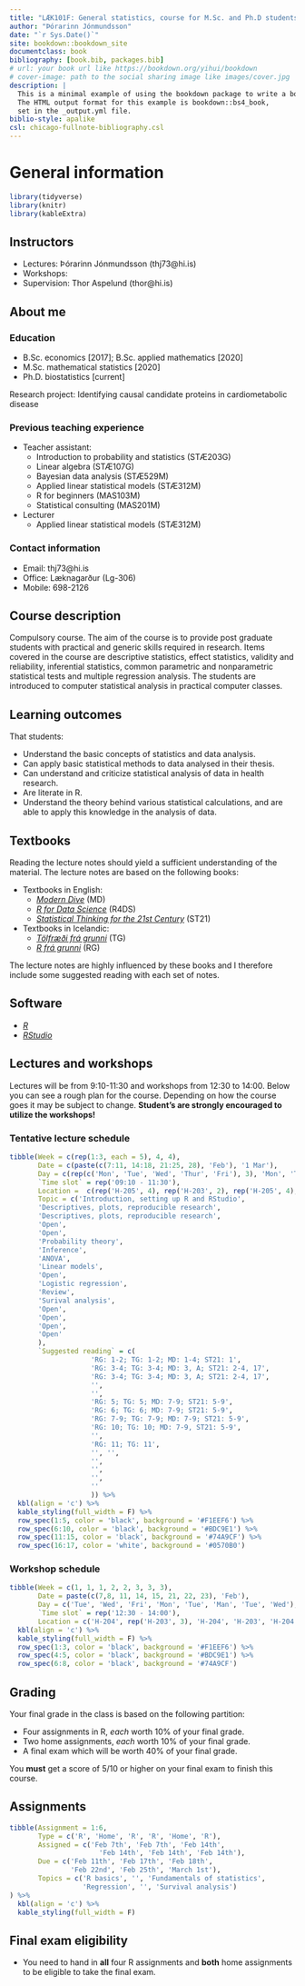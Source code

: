 ```yaml
--- 
title: "LÆK101F: General statistics, course for M.Sc. and Ph.D students "
author: "Þórarinn Jónmundsson"
date: "`r Sys.Date()`"
site: bookdown::bookdown_site
documentclass: book
bibliography: [book.bib, packages.bib]
# url: your book url like https://bookdown.org/yihui/bookdown
# cover-image: path to the social sharing image like images/cover.jpg
description: |
  This is a minimal example of using the bookdown package to write a book.
  The HTML output format for this example is bookdown::bs4_book,
  set in the _output.yml file.
biblio-style: apalike
csl: chicago-fullnote-bibliography.csl
---
```


# General information

```r
library(tidyverse)
library(knitr)
library(kableExtra)
```

## Instructors

- Lectures: Þórarinn Jónmundsson (thj73@hi.is)
- Workshops: 
- Supervision: Thor Aspelund (thor@hi.is)

## About me

### Education

- B.Sc. economics [2017]; B.Sc. applied mathematics [2020]
- M.Sc. mathematical statistics [2020]
- Ph.D. biostatistics [current]

Research project: Identifying causal candidate proteins in cardiometabolic disease

### Previous teaching experience

- Teacher assistant:
  * Introduction to probability and statistics (STÆ203G)
  * Linear algebra (STÆ107G)
  * Bayesian data analysis (STÆ529M)
  * Applied linear statistical models (STÆ312M)
  * R for beginners (MAS103M)
  * Statistical consulting (MAS201M)

- Lecturer
  - Applied linear statistical models (STÆ312M)
  
### Contact information

- Email: thj73@hi.is
- Office: Læknagarður (Lg-306)
- Mobile: 698-2126

## Course description
Compulsory course. The aim of the course is to provide post graduate students with practical and generic skills required in research. Items covered in the course are descriptive statistics, effect statistics, validity and reliability, inferential statistics, common parametric and nonparametric statistical tests and multiple regression analysis. The students are introduced to computer statistical analysis in practical computer classes.

## Learning outcomes
That students:

- Understand the basic concepts of statistics and data analysis.
- Can apply basic statistical methods to data analysed in their thesis.
- Can understand and criticize statistical analysis of data in health research.
- Are literate in R.
- Understand the theory behind various statistical calculations, and are able to apply this knowledge in the analysis of data.

## Textbooks
Reading the lecture notes should yield a sufficient understanding of the material. The lecture notes are based on the following books: 

- Textbooks in English:
  - [*Modern Dive*](https://moderndive.com/) (MD)
  - [*R for Data Science*](https://r4ds.had.co.nz/) (R4DS)
  - [*Statistical Thinking for the 21st Century*](https://statsthinking21.github.io/statsthinking21-core-site/) (ST21)

- Textbooks in Icelandic:
  - [*Tölfræði frá grunni*](https://edbook.hi.is/tolfraedi_fra_grunni/) (TG)
  - [*R frá grunni*](https://edbook.hi.is/R_fra_grunni/) (RG)
  
The lecture notes are highly influenced by these books and I therefore include some suggested reading with each set of notes.

## Software

- [*R*](https://www.r-project.org/)
- [*RStudio*](https://www.rstudio.com/)

## Lectures and workshops
Lectures will be from 9:10-11:30 and workshops from 12:30 to 14:00. Below you can see a rough plan for the course. Depending on how the course goes it may be subject to change. **Student's are strongly encouraged to utilize the workshops!**

### Tentative lecture schedule 

```r
tibble(Week = c(rep(1:3, each = 5), 4, 4),
       Date = c(paste(c(7:11, 14:18, 21:25, 28), 'Feb'), '1 Mar'),
       Day = c(rep(c('Mon', 'Tue', 'Wed', 'Thur', 'Fri'), 3), 'Mon', 'Tue'),
       `Time slot` = rep('09:10 - 11:30'),
       Location =  c(rep('H-205', 4), rep('H-203', 2), rep('H-205', 4), 'H-203', 'H-204', rep('H-205', 5)),
       Topic = c('Introduction, setting up R and RStudio',
       'Descriptives, plots, reproducible research',
       'Descriptives, plots, reproducible research',
       'Open',
       'Open',
       'Probability theory',
       'Inference',
       'ANOVA',
       'Linear models',
       'Open',
       'Logistic regression',
       'Review',
       'Surival analysis',
       'Open',
       'Open',
       'Open',
       'Open'
       ),
       `Suggested reading` = c(
                    'RG: 1-2; TG: 1-2; MD: 1-4; ST21: 1', 
                    'RG: 3-4; TG: 3-4; MD: 3, A; ST21: 2-4, 17',
                    'RG: 3-4; TG: 3-4; MD: 3, A; ST21: 2-4, 17',
                    '',
                    '',
                    'RG: 5; TG: 5; MD: 7-9; ST21: 5-9',
                    'RG: 6; TG: 6; MD: 7-9; ST21: 5-9',
                    'RG: 7-9; TG: 7-9; MD: 7-9; ST21: 5-9',
                    'RG: 10; TG: 10; MD: 7-9, ST21: 5-9',
                    '',
                    'RG: 11; TG: 11',
                    '', '',
                    '',
                    '',
                    '',
                    ''
                    )) %>%
  kbl(align = 'c') %>%
  kable_styling(full_width = F) %>%
  row_spec(1:5, color = 'black', background = '#F1EEF6') %>%
  row_spec(6:10, color = 'black', background = '#BDC9E1') %>%
  row_spec(11:15, color = 'black', background = '#74A9CF') %>%
  row_spec(16:17, color = 'white', background = '#0570B0')
```

### Workshop schedule

```r
tibble(Week = c(1, 1, 1, 2, 2, 3, 3, 3),
       Date = paste(c(7,8, 11, 14, 15, 21, 22, 23), 'Feb'),
       Day = c('Tue', 'Wed', 'Fri', 'Mon', 'Tue', 'Man', 'Tue', 'Wed'),
       `Time slot` = rep('12:30 - 14:00'),
       Location = c('H-204', rep('H-203', 3), 'H-204', 'H-203', 'H-204', 'H-203')) %>%
  kbl(align = 'c') %>%
  kable_styling(full_width = F) %>%
  row_spec(1:3, color = 'black', background = '#F1EEF6') %>%
  row_spec(4:5, color = 'black', background = '#BDC9E1') %>%
  row_spec(6:8, color = 'black', background = '#74A9CF')  
```
## Grading
Your final grade in the class is based on the following partition:

- Four assignments in R, *each* worth 10% of your final grade.
- Two home assignments, *each* worth 10% of your final grade.
- A final exam which will be worth 40% of your final grade.

You **must** get a score of 5/10 or higher on your final exam to finish this course.

## Assignments

```r
tibble(Assignment = 1:6, 
       Type = c('R', 'Home', 'R', 'R', 'Home', 'R'),
       Assigned = c('Feb 7th', 'Feb 7th', 'Feb 14th', 
                      'Feb 14th', 'Feb 14th', 'Feb 14th'),
       Due = c('Feb 11th', 'Feb 17th', 'Feb 18th', 
               'Feb 22nd', 'Feb 25th', 'March 1st'),
       Topics = c('R basics', '', 'Fundamentals of statistics', 
                  'Regression', '', 'Survival analysis')
) %>% 
  kbl(align = 'c') %>%
  kable_styling(full_width = F)

```


## Final exam eligibility

- You need to hand in **all** four R assignments and **both** home assignments to be eligible to take the final exam.

